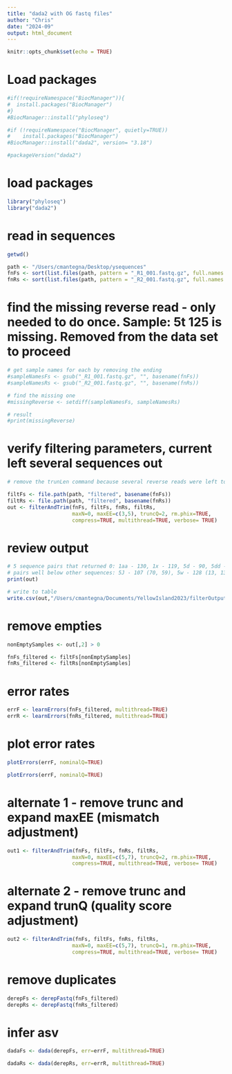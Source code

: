 ```yaml
---
title: "dada2 with OG fastq files"
author: "Chris"
date: "2024-09"
output: html_document
---
```


```r
knitr::opts_chunk$set(echo = TRUE)
```

# Load packages
```r

#if(!requireNamespace("BiocManager")){
#  install.packages("BiocManager")
#}
#BiocManager::install("phyloseq")

```

```r

#if (!requireNamespace("BiocManager", quietly=TRUE))
#    install.packages("BiocManager")
#BiocManager::install("dada2", version= "3.18")

#packageVersion("dada2")


```

# load packages
```r

library("phyloseq")
library("dada2")

```

# read in sequences
```r

getwd()

path <- "/Users/cmantegna/Desktop/ysequences" 
fnFs <- sort(list.files(path, pattern = "_R1_001.fastq.gz", full.names = TRUE))
fnRs <- sort(list.files(path, pattern = "_R2_001.fastq.gz", full.names = TRUE))

```

# find the missing reverse read - only needed to do once. Sample: 5t 125 is missing. Removed from the data set to proceed
```r

# get sample names for each by removing the ending
#sampleNamesFs <- gsub("_R1_001.fastq.gz", "", basename(fnFs))
#sampleNamesRs <- gsub("_R2_001.fastq.gz", "", basename(fnRs))

# find the missing one
#missingReverse <- setdiff(sampleNamesFs, sampleNamesRs)

# result
#print(missingReverse)

```

# verify filtering parameters, current left several sequences out
```r

# remove the trunLen command because several reverse reads were left to 0. (, truncLen=c(240,160)) 

filtFs <- file.path(path, "filtered", basename(fnFs))
filtRs <- file.path(path, "filtered", basename(fnRs))
out <- filterAndTrim(fnFs, filtFs, fnRs, filtRs,
                     maxN=0, maxEE=c(3,5), truncQ=2, rm.phix=TRUE,
                     compress=TRUE, multithread=TRUE, verbose= TRUE)

```


# review output
```r
# 5 sequence pairs that returned 0: 1aa - 130, 1x - 119, 5d - 90, 5dd - 135, 5gg - 138
# pairs well below other sequences: 5J - 107 (70, 59), 5w - 128 (13, 13)
print(out)

# write to table
write.csv(out,"/Users/cmantegna/Documents/YellowIsland2023/filterOutput.csv", row.names = FALSE)

```

# remove empties
```r

nonEmptySamples <- out[,2] > 0  

fnFs_filtered <- filtFs[nonEmptySamples]
fnRs_filtered <- filtRs[nonEmptySamples]

```



# error rates
```r

errF <- learnErrors(fnFs_filtered, multithread=TRUE)
errR <- learnErrors(fnRs_filtered, multithread=TRUE)

```

# plot error rates
```r
plotErrors(errF, nominalQ=TRUE)

```

```r

plotErrors(errF, nominalQ=TRUE)

```

# alternate 1 - remove trunc and expand maxEE (mismatch adjustment)
```r

out1 <- filterAndTrim(fnFs, filtFs, fnRs, filtRs,
                     maxN=0, maxEE=c(5,7), truncQ=2, rm.phix=TRUE,
                     compress=TRUE, multithread=TRUE, verbose= TRUE)

```

# alternate 2 - remove trunc and expand trunQ (quality score adjustment)
```r

out2 <- filterAndTrim(fnFs, filtFs, fnRs, filtRs,
                     maxN=0, maxEE=c(5,7), truncQ=1, rm.phix=TRUE,
                     compress=TRUE, multithread=TRUE, verbose= TRUE)

```

# remove duplicates
```r

derepFs <- derepFastq(fnFs_filtered)
derepRs <- derepFastq(fnRs_filtered)

```

# infer asv
```r

dadaFs <- dada(derepFs, err=errF, multithread=TRUE)

dadaRs <- dada(derepRs, err=errR, multithread=TRUE)


```


